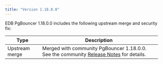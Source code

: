 ```yaml
---
title: "Version 1.18.0.0"
---
```


EDB PgBouncer 1.18.0.0 includes the following upstream merge and security fix:

| Type         | Description                                                                                                                                                                                                                                                                                                                                                                                                                                                                                                                                 |
| ------------ |-------------------------------------------------------------------------------------------------------------------------------------------------------------------------------------------------------------------------------------------------------------------------------------------------------------------------------------------------------------------------------------------------------------------------------------------------------------------------------------------------------------------------------------------- |
| Upstream merge | Merged with community PgBouncer 1.18.0.0. See the community [Release Notes](https://www.pgbouncer.org/changelog.html#pgbouncer-118x) for details.                                                                                                                                                                                                                                                                                                                                                                                         |
